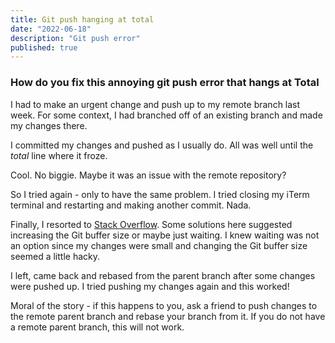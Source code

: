 ```yaml
---
title: Git push hanging at total
date: "2022-06-18"
description: "Git push error"
published: true
---
```


### How do you fix this annoying git push error that hangs at Total

I had to make an urgent change and push up to my remote branch last week. For some context, I had branched off of an existing branch and made my changes there.

I committed my changes and pushed as I usually do. All was well until the *total* line where it froze.

Cool. No biggie. Maybe it was an issue with the remote repository? 

So I tried again - only to have the same problem. I tried closing my iTerm terminal and restarting and making another commit. Nada.

Finally, I resorted to [Stack Overflow](https://stackoverflow.com/questions/15843937/git-push-hangs-after-total-line). Some solutions here suggested increasing the Git buffer size or maybe just waiting. I knew waiting was not an option since my changes were small and changing the Git buffer size seemed a little hacky.


I left, came back and rebased from the parent branch after some changes were pushed up. I tried pushing my changes again and this worked!

Moral of the story - if this happens to you, ask a friend to push changes to the remote parent branch and rebase your branch from it. If you do not have a remote parent branch, this will not work.
